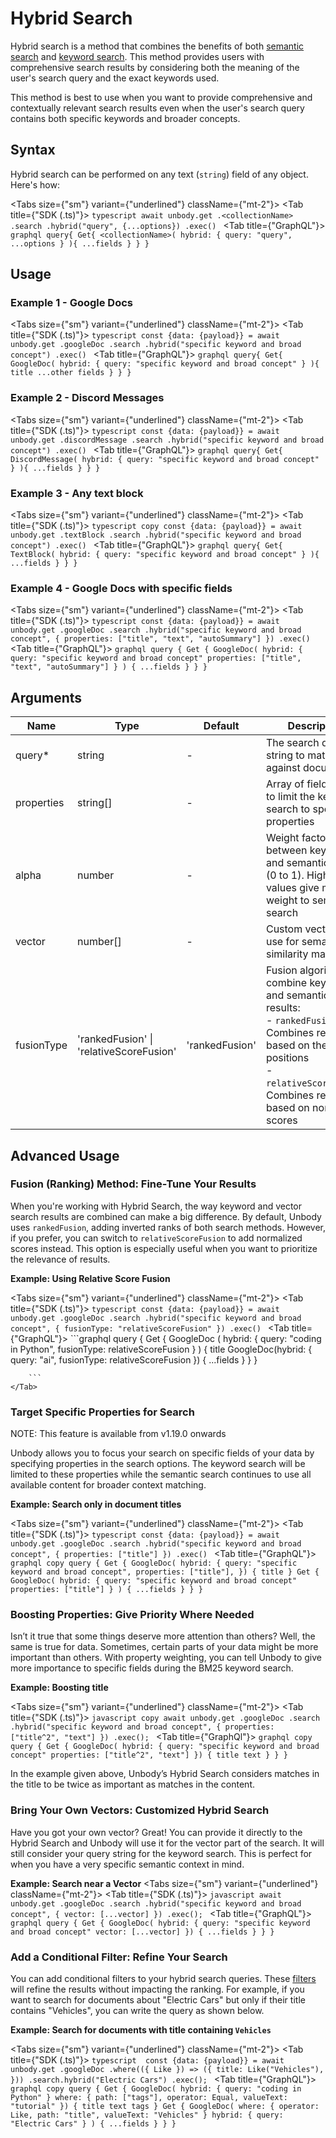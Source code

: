 
# Hybrid Search

Hybrid search is a method that combines the benefits of both [semantic search](/content-api/search/semantic-search) and [keyword search](/content-api/search/keyword-search). This method provides users with comprehensive search results by considering both the meaning of the user's search query and the exact keywords used.

This method is best to use when you want to provide comprehensive and contextually relevant search results even when the user's search query contains both specific keywords and broader concepts.

## Syntax

Hybrid search can be performed on any text (`string`) field of any object. Here's how:

<Tabs size={"sm"} variant={"underlined"} className={"mt-2"}>
<Tab title={"SDK (.ts)"}>
    ```typescript
    await unbody.get
                .<collectionName>
                .search
                .hybrid("query", {...options})
                .exec()
    ```
</Tab>
<Tab title={"GraphQL"}>
    ```graphql
    query{
      Get{
        <collectionName>(
            hybrid: {
                query: "query",
                ...options
            }
        ){
            ...fields
        }
      }
    }
    ```
</Tab>
</Tabs>

## Usage

### Example 1 - Google Docs

<Tabs size={"sm"} variant={"underlined"} className={"mt-2"}>
<Tab title={"SDK (.ts)"}>
    ```typescript
    const {data: {payload}} = await unbody.get
                                          .googleDoc
                                          .search
                                          .hybrid("specific keyword and broad concept")
                                          .exec()
    ```
</Tab>
<Tab title={"GraphQL"}>
    ```graphql
    query{
      Get{
        GoogleDoc(
            hybrid: {
                query: "specific keyword and broad concept"
            }
        ){
            title
            ...other fields
        }
      }
    }
    ```
</Tab>
</Tabs>

### Example 2 - Discord Messages
<Tabs size={"sm"} variant={"underlined"} className={"mt-2"}>
    <Tab title={"SDK (.ts)"}>
        ```typescript
        const {data: {payload}} = await unbody.get
                                              .discordMessage
                                              .search
                                              .hybrid("specific keyword and broad concept")
                                              .exec()
        ```
    </Tab>
    <Tab title={"GraphQL"}>
    ```graphql
    query{
      Get{
        DiscordMessage(
            hybrid: {
                query: "specific keyword and broad concept"
            }
        ){
            ...fields
        }
      }
    }
    ```
</Tab>
</Tabs>


### Example 3 - Any text block

<Tabs size={"sm"} variant={"underlined"} className={"mt-2"}>
    <Tab title={"SDK (.ts)"}>
        ```typescript copy
        const {data: {payload}} = await unbody.get
                                              .textBlock
                                              .search
                                              .hybrid("specific keyword and broad concept")
                                              .exec()
        ```
    </Tab>
    <Tab title={"GraphQL"}>
        ```graphql
        query{
          Get{
            TextBlock(
                hybrid: {
                    query: "specific keyword and broad concept"
                }
            ){
                ...fields
            }
          }
        }
        ```
    </Tab>
</Tabs>

### Example 4 - Google Docs with specific fields
<Tabs size={"sm"} variant={"underlined"} className={"mt-2"}>
    <Tab title={"SDK (.ts)"}>
        ```typescript
        const {data: {payload}} = await unbody.get
                                              .googleDoc
                                              .search
                                              .hybrid("specific keyword and broad concept", {
                                                    properties: ["title", "text", "autoSummary"]
                                              })
                                              .exec()
        ```
    </Tab>
    <Tab title={"GraphQL"}>
        ```graphql
        query {
            Get {
                GoogleDoc(
                hybrid: {
                    query: "specific keyword and broad concept"
                    properties: ["title", "text", "autoSummary"]
                }
                ) {
                  ...fields
                }
            }
        }
        ```
    </Tab>
</Tabs>

## Arguments

| Name | Type | Default | Description |
| --- | --- | --- | --- |
| query* | string | - | The search query string to match against documents |
| properties | string[] | - | Array of field names to limit the keyword search to specific properties |
| alpha | number | - | Weight factor between keyword and semantic search (0 to 1). Higher values give more weight to semantic search |
| vector | number[] | - | Custom vector to use for semantic similarity matching |
| fusionType | 'rankedFusion' \| 'relativeScoreFusion' | 'rankedFusion' | Fusion algorithm to combine keyword and semantic search results:<br/>- `rankedFusion`: Combines results based on their rank positions<br/>- `relativeScoreFusion`: Combines results based on normalized scores |

## Advanced Usage
### Fusion (Ranking) Method: Fine-Tune Your Results

When you're working with Hybrid Search, the way keyword and vector search results are combined can make a big difference. By default, Unbody uses `rankedFusion`, adding inverted ranks of both search methods. However, if you prefer, you can switch to `relativeScoreFusion` to add normalized scores instead. This option is especially useful when you want to prioritize the relevance of results.

**Example: Using Relative Score Fusion**

<Tabs size={"sm"} variant={"underlined"} className={"mt-2"}>
    <Tab title={"SDK (.ts)"}>
        ```typescript
        const {data: {payload}} = await unbody.get
                                              .googleDoc
                                              .search
                                              .hybrid("specific keyword and broad concept", {
                                                fusionType: "relativeScoreFusion"
                                              })
                                              .exec()
        ```
    </Tab>
    <Tab title={"GraphQL"}>
        ```graphql
        query {
            Get {
                GoogleDoc (
                    hybrid: { query: "coding in Python", fusionType: relativeScoreFusion }
                    ) {
                    title
                GoogleDoc(hybrid: { query: "ai", fusionType: relativeScoreFusion }) {
                ...fields
                }
            }
        }

        ```
    </Tab>
</Tabs>

### Target Specific Properties for Search

<Callout>
    NOTE: This feature is available from v1.19.0 onwards
</Callout>

Unbody allows you to focus your search on specific fields of your data by specifying properties in the search options. The keyword search will be limited to these properties while the semantic search continues to use all available content for broader context matching.

**Example: Search only in document titles**

<Tabs size={"sm"} variant={"underlined"} className={"mt-2"}>
    <Tab title={"SDK (.ts)"}>
        ```typescript
        const {data: {payload}} = await unbody.get
                                             .googleDoc
                                             .search
                                             .hybrid("specific keyword and broad concept", {
                                                 properties: ["title"]
                                             })
                                             .exec()
        ```
    </Tab>
    <Tab title={"GraphQL"}>
        ```graphql copy
        query {
            Get {
                GoogleDoc(
                    hybrid: {
                        query: "specific keyword and broad concept",
                        properties: ["title"],
                    }) {
                        title
                }
          Get {
            GoogleDoc(
              hybrid: {
                query: "specific keyword and broad concept"
                properties: ["title"]
              }
            ) {
              ...fields
            }
          }
        }
        ```
    </Tab>
</Tabs>

### Boosting Properties: Give Priority Where Needed

Isn’t it true that some things deserve more attention than others? Well, the same is true for data. Sometimes, certain parts of your data might be more important than others. With property weighting, you can tell Unbody to give more importance to specific fields during the BM25 keyword search.

**Example: Boosting title**

<Tabs size={"sm"} variant={"underlined"} className={"mt-2"}>
    <Tab title={"SDK (.ts)"}>
        ```javascript copy
        await unbody.get
                    .googleDoc
                    .search
                    .hybrid("specific keyword and broad concept", {
                        properties: ["title^2", "text"]
                    })
                    .exec();
        ```
    </Tab>
    <Tab title={"GraphQl"}>
        ```graphql copy
        query {
            Get {
                GoogleDoc(
                    hybrid: {
                        query: "specific keyword and broad concept"
                        properties: ["title^2", "text"]
                    }) {
                        title
                        text
                    }
                }
            }
        ```
    </Tab>
</Tabs>

In the example given above, Unbody’s Hybrid Search considers matches in the title to be twice as important as matches in the content.

### Bring Your Own Vectors: Customized Hybrid Search

Have you got your own vector? Great! You can provide it directly to the Hybrid Search and Unbody will use it for the vector part of the search. It will still consider your query string for the keyword search. This is perfect for when you have a very specific semantic context in mind.

**Example: Search near a Vector**
<Tabs size={"sm"} variant={"underlined"} className={"mt-2"}>
    <Tab title={"SDK (.ts)"}>
        ```javascript
        await unbody.get
                    .googleDoc
                    .search
                    .hybrid("specific keyword and broad concept", {
                        vector: [...vector]
                    })
                    .exec();
        ```
    </Tab>
    <Tab title={"GraphQL"}>
        ```graphql
        query {
            Get {
                GoogleDoc(
                hybrid: {
                    query: "specific keyword and broad concept"
                    vector: [...vector]
                }) {
                    ...fields
                }
            }
        }
        ```
    </Tab>
</Tabs>

### Add a Conditional Filter: Refine Your Search

You can add conditional filters to your hybrid search queries. These [filters](/content-api/filters) will refine the results without impacting the ranking. For example, if you want to search for documents about "Electric Cars" but only if their title contains "Vehicles", you can write the query as shown below.

**Example: Search for documents with title containing `Vehicles`**

<Tabs size={"sm"} variant={"underlined"} className={"mt-2"}>
    <Tab title={"SDK (.ts)"}>
        ```typescript 
        const {data: {payload}} = await unbody.get
                                             .googleDoc
                                             .where(({ Like }) => ({
                                                 title: Like("Vehicles"),
                                             }))
                                             .search.hybrid("Electric Cars")
                                             .exec();
        ```
    </Tab>
    <Tab title={"GraphQL"}>
        ```graphql copy
        query {
            Get {
                GoogleDoc(
                    hybrid: {
                        query: "coding in Python"
                    }
                    where: {
                        path: ["tags"],
                        operator: Equal,
                        valueText: "tutorial"
                    }) {
                            title
                            text
                            tags
                    }
          Get {
            GoogleDoc(
              where: { operator: Like, path: "title", valueText: "Vehicles" }
              hybrid: { query: "Electric Cars" }
            ) {
              ...fields
            }
          }
        }
        ```
    </Tab>
</Tabs>